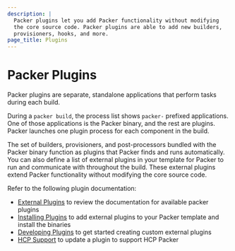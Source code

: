 ```yaml
---
description: |
  Packer plugins let you add Packer functionality without modifying
  the core source code. Packer plugins are able to add new builders,
  provisioners, hooks, and more.
page_title: Plugins
---
```


# Packer Plugins

Packer plugins are separate, standalone applications that perform tasks during each build.

During a `packer build`, the process list shows `packer-` prefixed applications. One of those applications is the Packer binary, and the rest are plugins. Packer launches one plugin process for each component in the build.

The set of builders, provisioners, and post-processors bundled with the Packer binary function as plugins that Packer finds and runs automatically. You can also define a list of external plugins in your template for Packer to run and communicate with throughout the build. These external plugins extend Packer functionality without modifying the core source code.

Refer to the following plugin documentation:
- [External Plugins](/plugins) to review the documentation for available packer plugins
- [Installing Plugins](/docs/plugins/install-plugins) to add external plugins to your Packer template and install the binaries
- [Developing Plugins](/docs/plugins/creation) to get started creating custom external plugins
- [HCP Support](/docs/plugins/hcp-support) to update a plugin to support HCP Packer